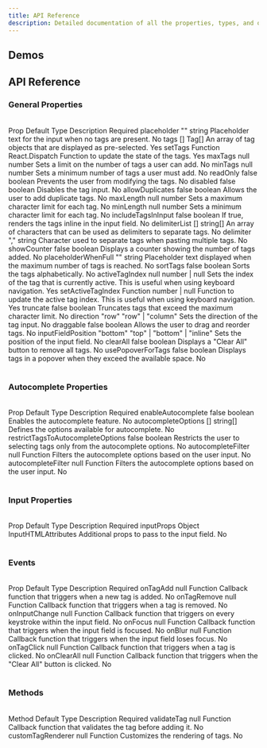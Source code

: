 ```yaml
---
title: API Reference
description: Detailed documentation of all the properties, types, and options available in the Emblor tag input component.
---
```


## Demos

<Props />

## API Reference

### General Properties

<br />

<Table>
  <TableHeader>
    <TableRow>
      <TableHead className="w-[150px] border-r">Prop</TableHead>
      <TableHead className="w-[100px] border-r">Default</TableHead>
      <TableHead className="w-[200px] border-r">Type</TableHead>
      <TableHead className="border-r">Description</TableHead>
      <TableHead>Required</TableHead>
    </TableRow>
  </TableHeader>
  <TableBody>
    <TableRow>
      <TableCell className="border-r">placeholder</TableCell>
      <TableCell className="border-r">""</TableCell>
      <TableCell className="border-r">string</TableCell>
      <TableCell className="border-r">Placeholder text for the input when no tags are present.</TableCell>
      <TableCell>No</TableCell>
    </TableRow>
    <TableRow>
      <TableCell className="border-r">tags</TableCell>
      <TableCell className="border-r">[]</TableCell>
      <TableCell className="border-r">Tag[]</TableCell>
      <TableCell className="border-r">An array of tag objects that are displayed as pre-selected.</TableCell>
      <TableCell>Yes</TableCell>
    </TableRow>
    <TableRow>
      <TableCell className="border-r">setTags</TableCell>
      <TableCell className="border-r">Function</TableCell>
      <TableCell className="border-r">React.Dispatch</TableCell>
      <TableCell className="border-r">Function to update the state of the tags.</TableCell>
      <TableCell>Yes</TableCell>
    </TableRow>
    <TableRow>
      <TableCell className="border-r">maxTags</TableCell>
      <TableCell className="border-r">null</TableCell>
      <TableCell className="border-r">number</TableCell>
      <TableCell className="border-r">Sets a limit on the number of tags a user can add.</TableCell>
      <TableCell>No</TableCell>
    </TableRow>
    <TableRow>
      <TableCell className="border-r">minTags</TableCell>
      <TableCell className="border-r">null</TableCell>
      <TableCell className="border-r">number</TableCell>
      <TableCell className="border-r">Sets a minimum number of tags a user must add.</TableCell>
      <TableCell>No</TableCell>
    </TableRow>
    <TableRow>
      <TableCell className="border-r">readOnly</TableCell>
      <TableCell className="border-r">false</TableCell>
      <TableCell className="border-r">boolean</TableCell>
      <TableCell className="border-r">Prevents the user from modifying the tags.</TableCell>
      <TableCell>No</TableCell>
    </TableRow>
    <TableRow>
      <TableCell className="border-r">disabled</TableCell>
      <TableCell className="border-r">false</TableCell>
      <TableCell className="border-r">boolean</TableCell>
      <TableCell className="border-r">Disables the tag input.</TableCell>
      <TableCell>No</TableCell>
    </TableRow>
    <TableRow>
      <TableCell className="border-r">allowDuplicates</TableCell>
      <TableCell className="border-r">false</TableCell>
      <TableCell className="border-r">boolean</TableCell>
      <TableCell className="border-r">Allows the user to add duplicate tags.</TableCell>
      <TableCell>No</TableCell>
    </TableRow>
    <TableRow>
      <TableCell className="border-r">maxLength</TableCell>
      <TableCell className="border-r">null</TableCell>
      <TableCell className="border-r">number</TableCell>
      <TableCell className="border-r">Sets a maximum character limit for each tag.</TableCell>
      <TableCell>No</TableCell>
    </TableRow>
    <TableRow>
      <TableCell className="border-r">minLength</TableCell>
      <TableCell className="border-r">null</TableCell>
      <TableCell className="border-r">number</TableCell>
      <TableCell className="border-r">Sets a minimum character limit for each tag.</TableCell>
      <TableCell>No</TableCell>
    </TableRow>
    <TableRow>
      <TableCell className="border-r">includeTagsInInput</TableCell>
      <TableCell className="border-r">false</TableCell>
      <TableCell className="border-r">boolean</TableCell>
      <TableCell className="border-r">If true, renders the tags inline in the input field.</TableCell>
      <TableCell>No</TableCell>
    </TableRow>
    <TableRow>
      <TableCell className="border-r">delimiterList</TableCell>
      <TableCell className="border-r">[]</TableCell>
      <TableCell className="border-r">string[]</TableCell>
      <TableCell className="border-r">
        An array of characters that can be used as delimiters to separate tags.
      </TableCell>
      <TableCell>No</TableCell>
    </TableRow>
    <TableRow>
      <TableCell className="border-r">delimiter</TableCell>
      <TableCell className="border-r">","</TableCell>
      <TableCell className="border-r">string</TableCell>
      <TableCell className="border-r">Character used to separate tags when pasting multiple tags.</TableCell>
      <TableCell>No</TableCell>
    </TableRow>
    <TableRow>
      <TableCell className="border-r">showCounter</TableCell>
      <TableCell className="border-r">false</TableCell>
      <TableCell className="border-r">boolean</TableCell>
      <TableCell className="border-r">Displays a counter showing the number of tags added.</TableCell>
      <TableCell>No</TableCell>
    </TableRow>
    <TableRow>
      <TableCell className="border-r">placeholderWhenFull</TableCell>
      <TableCell className="border-r">""</TableCell>
      <TableCell className="border-r">string</TableCell>
      <TableCell className="border-r">Placeholder text displayed when the maximum number of tags is reached.</TableCell>
      <TableCell>No</TableCell>
    </TableRow>
    <TableRow>
      <TableCell className="border-r">sortTags</TableCell>
      <TableCell className="border-r">false</TableCell>
      <TableCell className="border-r">boolean</TableCell>
      <TableCell className="border-r">Sorts the tags alphabetically.</TableCell>
      <TableCell>No</TableCell>
    </TableRow>
    <TableRow>
      <TableCell className="border-r">activeTagIndex</TableCell>
      <TableCell className="border-r">null</TableCell>
      <TableCell className="border-r">number | null</TableCell>
      <TableCell className="border-r">
        Sets the index of the tag that is currently active. This is useful when using keyboard navigation.
      </TableCell>
      <TableCell>Yes</TableCell>
    </TableRow>
    <TableRow>
      <TableCell className="border-r">setActiveTagIndex</TableCell>
      <TableCell className="border-r">Function</TableCell>
      <TableCell className="border-r">number | null</TableCell>
      <TableCell className="border-r">
        Function to update the active tag index. This is useful when using keyboard navigation.
      </TableCell>
      <TableCell>Yes</TableCell>
    </TableRow>
    <TableRow>
      <TableCell className="border-r">truncate</TableCell>
      <TableCell className="border-r">false</TableCell>
      <TableCell className="border-r">boolean</TableCell>
      <TableCell className="border-r">Truncates tags that exceed the maximum character limit.</TableCell>
      <TableCell>No</TableCell>
    </TableRow>
    <TableRow>
      <TableCell className="border-r">direction</TableCell>
      <TableCell className="border-r">"row"</TableCell>
      <TableCell className="border-r">"row" | "column"</TableCell>
      <TableCell className="border-r">Sets the direction of the tag input.</TableCell>
      <TableCell>No</TableCell>
    </TableRow>
    <TableRow>
      <TableCell className="border-r">draggable</TableCell>
      <TableCell className="border-r">false</TableCell>
      <TableCell className="border-r">boolean</TableCell>
      <TableCell className="border-r">Allows the user to drag and reorder tags.</TableCell>
      <TableCell>No</TableCell>
    </TableRow>
    <TableRow>
      <TableCell className="border-r">inputFieldPosition</TableCell>
      <TableCell className="border-r">"bottom"</TableCell>
      <TableCell className="border-r">"top" | "bottom" | "inline"</TableCell>
      <TableCell className="border-r">Sets the position of the input field.</TableCell>
      <TableCell>No</TableCell>
    </TableRow>
    <TableRow>
      <TableCell className="border-r">clearAll</TableCell>
      <TableCell className="border-r">false</TableCell>
      <TableCell className="border-r">boolean</TableCell>
      <TableCell className="border-r">Displays a "Clear All" button to remove all tags.</TableCell>
      <TableCell>No</TableCell>
    </TableRow>
    <TableRow>
      <TableCell className="border-r">usePopoverForTags</TableCell>
      <TableCell className="border-r">false</TableCell>
      <TableCell className="border-r">boolean</TableCell>
      <TableCell className="border-r">Displays tags in a popover when they exceed the available space.</TableCell>
      <TableCell>No</TableCell>
    </TableRow>
  </TableBody>
</Table>

### Autocomplete Properties

<br />

<Table>
  <TableHeader>
    <TableRow>
      <TableHead className="w-[150px] border-r">Prop</TableHead>
      <TableHead className="w-[100px] border-r">Default</TableHead>
      <TableHead className="w-[200px] border-r">Type</TableHead>
      <TableHead className="border-r">Description</TableHead>
      <TableHead>Required</TableHead>
    </TableRow>
  </TableHeader>
  <TableBody>
    <TableRow>
      <TableCell className="border-r">enableAutocomplete</TableCell>
      <TableCell className="border-r">false</TableCell>
      <TableCell className="border-r">boolean</TableCell>
      <TableCell className="border-r">Enables the autocomplete feature.</TableCell>
      <TableCell>No</TableCell>
    </TableRow>
    <TableRow>
      <TableCell className="border-r">autocompleteOptions</TableCell>
      <TableCell className="border-r">[]</TableCell>
      <TableCell className="border-r">string[]</TableCell>
      <TableCell className="border-r">Defines the options available for autocomplete.</TableCell>
      <TableCell>No</TableCell>
    </TableRow>
    <TableRow>
      <TableCell className="border-r">restrictTagsToAutocompleteOptions</TableCell>
      <TableCell className="border-r">false</TableCell>
      <TableCell className="border-r">boolean</TableCell>
      <TableCell className="border-r">
        Restricts the user to selecting tags only from the autocomplete options.
      </TableCell>
      <TableCell>No</TableCell>
    </TableRow>
    <TableRow>
      <TableCell className="border-r">autocompleteFilter</TableCell>
      <TableCell className="border-r">null</TableCell>
      <TableCell className="border-r">Function</TableCell>
      <TableCell className="border-r">Filters the autocomplete options based on the user input.</TableCell>
      <TableCell>No</TableCell>
    </TableRow>
    <TableRow>
      <TableCell className="border-r">autocompleteFilter</TableCell>
      <TableCell className="border-r">null</TableCell>
      <TableCell className="border-r">Function</TableCell>
      <TableCell className="border-r">Filters the autocomplete options based on the user input.</TableCell>
      <TableCell>No</TableCell>
    </TableRow>
  </TableBody>
</Table>

### Input Properties

<br />

<Table>
  <TableHeader>
    <TableRow>
      <TableHead className="w-[150px] border-r">Prop</TableHead>
      <TableHead className="w-[100px] border-r">Default</TableHead>
      <TableHead className="border-r">Type</TableHead>
      <TableHead className="border-r">Description</TableHead>
      <TableHead>Required</TableHead>
    </TableRow>
  </TableHeader>
  <TableBody>
    <TableRow className="h-[100px]">
      <TableCell className="border-r">inputProps</TableCell>
      <TableCell className="border-r">Object</TableCell>
      <TableCell className="border-r">InputHTMLAttributes</TableCell>
      <TableCell className="border-r">Additional props to pass to the input field.</TableCell>
      <TableCell>No</TableCell>
    </TableRow>
  </TableBody>
</Table>

### Events

<br />

<Table>
  <TableHeader>
    <TableRow>
      <TableHead className="w-[150px] border-r">Prop</TableHead>
      <TableHead className="w-[100px] border-r">Default</TableHead>
      <TableHead className="w-[200px] border-r">Type</TableHead>
      <TableHead className="border-r">Description</TableHead>
      <TableHead>Required</TableHead>
    </TableRow>
  </TableHeader>
  <TableBody>
    <TableRow>
      <TableCell className="border-r">onTagAdd</TableCell>
      <TableCell className="border-r">null</TableCell>
      <TableCell className="border-r">Function</TableCell>
      <TableCell className="border-r">Callback function that triggers when a new tag is added.</TableCell>
      <TableCell>No</TableCell>
    </TableRow>
    <TableRow>
      <TableCell className="border-r">onTagRemove</TableCell>
      <TableCell className="border-r">null</TableCell>
      <TableCell className="border-r">Function</TableCell>
      <TableCell className="border-r">Callback function that triggers when a tag is removed.</TableCell>
      <TableCell>No</TableCell>
    </TableRow>
    <TableRow>
      <TableCell className="border-r">onInputChange</TableCell>
      <TableCell className="border-r">null</TableCell>
      <TableCell className="border-r">Function</TableCell>
      <TableCell className="border-r">
        Callback function that triggers on every keystroke within the input field.
      </TableCell>
      <TableCell>No</TableCell>
    </TableRow>
    <TableRow>
      <TableCell className="border-r">onFocus</TableCell>
      <TableCell className="border-r">null</TableCell>
      <TableCell className="border-r">Function</TableCell>
      <TableCell className="border-r">Callback function that triggers when the input field is focused.</TableCell>
      <TableCell>No</TableCell>
    </TableRow>
    <TableRow>
      <TableCell className="border-r">onBlur</TableCell>
      <TableCell className="border-r">null</TableCell>
      <TableCell className="border-r">Function</TableCell>
      <TableCell className="border-r">Callback function that triggers when the input field loses focus.</TableCell>
      <TableCell>No</TableCell>
    </TableRow>
    <TableRow>
      <TableCell className="border-r">onTagClick</TableCell>
      <TableCell className="border-r">null</TableCell>
      <TableCell className="border-r">Function</TableCell>
      <TableCell className="border-r">Callback function that triggers when a tag is clicked.</TableCell>
      <TableCell>No</TableCell>
    </TableRow>
    <TableRow>
      <TableCell className="border-r">onClearAll</TableCell>
      <TableCell className="border-r">null</TableCell>
      <TableCell className="border-r">Function</TableCell>
      <TableCell className="border-r">
        Callback function that triggers when the "Clear All" button is clicked.
      </TableCell>
      <TableCell>No</TableCell>
    </TableRow>
  </TableBody>
</Table>

### Methods

<br />

<Table>
  <TableHeader>
    <TableRow>
      <TableHead className="w-[150px] border-r">Method</TableHead>
      <TableHead className="w-[100px] border-r">Default</TableHead>
      <TableHead className="w-[200px] border-r">Type</TableHead>
      <TableHead className="border-r">Description</TableHead>
      <TableHead>Required</TableHead>
    </TableRow>
  </TableHeader>
  <TableBody>
    <TableRow>
      <TableCell className="border-r">validateTag</TableCell>
      <TableCell className="border-r">null</TableCell>
      <TableCell className="border-r">Function</TableCell>
      <TableCell className="border-r">Callback function that validates the tag before adding it.</TableCell>
      <TableCell>No</TableCell>
    </TableRow>
    <TableRow>
      <TableCell className="border-r">customTagRenderer</TableCell>
      <TableCell className="border-r">null</TableCell>
      <TableCell className="border-r">Function</TableCell>
      <TableCell className="border-r">Customizes the rendering of tags.</TableCell>
      <TableCell>No</TableCell>
    </TableRow>
  </TableBody>
</Table>
